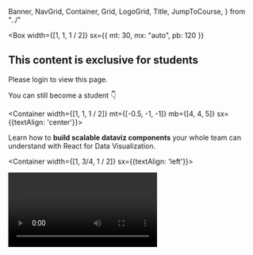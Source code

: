   Banner,
  NavGrid,
  Container,
  Grid,
  LogoGrid,
  Title,
  JumpToCourse,
} from "../"

<Box
  width={[1, 1, 1 / 2]}
  sx={{
    mt: 30,
    mx: "auto",
    pb: 120
  }}
>

## This content is exclusive for students

Please login to view this page.

You can still become a student 👇

</Box>

<Title h1># React for Data Visualization</Title>

<Container width={[1, 1, 1 / 2]} mt={[-0.5, -1, -1]} mb={[4, 4, 5]} sx={{textAlign: 'center'}}>

Learn how to **build scalable dataviz components** your whole team can understand with React for Data Visualization.

</Container>

<Container width={[1, 3/4, 1 / 2]} sx={{textAlign: 'left'}}>

<Video id="CoTTJ-vR1Mc" />

React for Data Visualization gives you a **quick overview of the basics** to get you started, followed by a **deep dive** that **solidifies your knowledge** through varied projects and examples. **Build working code** that you can **show off to your friends, boss, and coworkers.**

Learn the basics with **interactive examples right in your browser** — no need to install anything. Forget about Npm and Webpack and Babel and Node. **Just React and D3.**

**Dive into complex projects** that teach you how it all fits together. Build **interactive visualizations**, create **animations**, and build **fast performance with canvas**. Learn everything there is to know about building **beautiful apps with React and D3.**

From the very **basics of React and D3**, to state handling with **Redux** and **MobX**, React alternatives like **Preact** and **Inferno.**

And the best part?

It's all cut into bite sized pieces. Whether you've got 5 minutes or an hour, you can get through this course. That's a promise.

</Container>
<Title h2>
# What's in React for Data Visualization
</Title>

<Container width={[1, 3/4, 1 / 2]}  sx={{textAlign: 'left'}}>

<TableOfContents />

</Container>
<Title h2>
## Start owning features like a pro
</Title>

<Container width={[1, 3/4, 1 / 2]} mb={[4, 4, 5]} sx={{textAlign: 'center'}}>

Buy once forever yours.

</Container>

<Pricing />

<Container width={[1, 3/4, 1 / 2]} mb={[4, 4, 5]} sx={{textAlign: 'center'}}>

30 day moneyback guarantee.

</Container>
